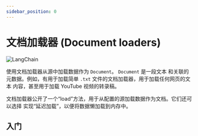 ```yaml
---
sidebar_position: 0
---
```

# 文档加载器 (Document loaders)

![LangChain](https://pica.zhimg.com/50/v2-56e8bbb52aa271012541c1fe1ceb11a2_r.gif 'LangChain中文网')


使用文档加载器从源中加载数据作为 `Document`。 `Document` 是一段文本
和关联的元数据。例如，有用于加载简单 `.txt` 文件的文档加载器，用于加载任何网页的文本
内容，甚至用于加载 YouTube 视频的转录稿。

文档加载器公开了一个“load”方法，用于从配置的源加载数据作为文档。它们还可以选择
实现“延迟加载”，以便将数据懒加载到内存中。

## 入门


<GetStarted/>
